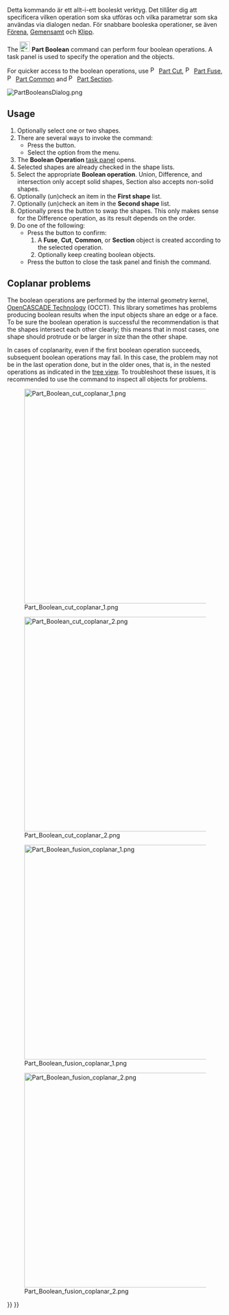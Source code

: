 <languages/>

{{Docnav
|[[Part_CompoundFilter|CompoundFilter]]
|[[Part_Cut|Cut]]
|[[Part_Workbench|Part]]
|IconL=Part_CompoundFilter.svg
|IconR=Part_Cut.svg
|IconC=Workbench_Part.svg
}}

<div class="mw-translate-fuzzy">
{{GuiCommand/sv|Name=Part_Booleans|Name/sv=Booleans|MenuLocation=Part → Booleans|Workbenches=Del, Komplett|SeeAlso=[[Part Union/sv|Union]], [[Part Common/sv|Common]] and [[Part Cut/sv|Cut]]}}
</div>

<span id="Description"></span>
Detta kommando är ett allt-i-ett booleskt verktyg. Det tillåter dig att specificera vilken operation som ska utföras och vilka parametrar som ska användas via dialogen nedan. För snabbare booleska operationer, se även [[Part Union/sv|Förena]], [[Part Common/sv|Gemensamt]] och [[Part Cut/sv|Klipp]].

The [[Image:Part_Boolean.svg|24px]] '''Part Boolean''' command can perform four boolean operations. A task panel is used to specify the operation and the objects.

For quicker access to the boolean operations, use [[File:Part_Cut.svg|16px]] [[Part_Cut|Part Cut]], [[File:Part_Fuse.svg|16px]] [[Part_Fuse|Part Fuse]], [[File:Part_Common.svg|16px]] [[Part_Common|Part Common]] and [[File:Part_Section.svg|16px]] [[Part_Section|Part Section]].

[[File:PartBooleansDialog.png]]
{{Caption|The Boolean Operation task panel}}

==Usage==

# Optionally select one or two shapes.
# There are several ways to invoke the command:
#* Press the {{Button|[[Image:Part_Boolean.svg|16px|link=]] [[Part_Boolean|Boolean...]]}} button.
#* Select the {{MenuCommand|Part → Boolean → [[Image:Part_Boolean.svg|16px]] Boolean...}} option from the menu.
# The '''Boolean Operation''' [[Task_panel|task panel]] opens.
# Selected shapes are already checked in the shape lists.
# Select the appropriate '''Boolean operation'''. Union, Difference, and intersection only accept solid shapes, Section also accepts non-solid shapes.
# Optionally (un)check an item in the '''First shape''' list.
# Optionally (un)check an item in the '''Second shape''' list.
# Optionally press the {{Button|Swap selection}} button to swap the shapes. This only makes sense for the Difference operation, as its result depends on the order.
# Do one of the following:
#* Press the {{Button|Apply}} button to confirm:
#*# A '''Fuse''', '''Cut''', '''Common''', or '''Section''' object is created according to the selected operation.
#*# Optionally keep creating boolean objects.
#* Press the {{Button|Close}} button to close the task panel and finish the command.

== Coplanar problems ==

The boolean operations are performed by the internal geometry kernel, [[OpenCASCADE|OpenCASCADE Technology]] (OCCT). This library sometimes has problems producing boolean results when the input objects share an edge or a face. To be sure the boolean operation is successful the recommendation is that the shapes intersect each other clearly; this means that in most cases, one shape should protrude or be larger in size than the other shape.

In cases of coplanarity, even if the first boolean operation succeeds, subsequent boolean operations may fail. In this case, the problem may not be in the last operation done, but in the older ones, that is, in the nested operations as indicated in the [[Tree_view|tree view]]. To troubleshoot these issues, it is recommended to use the {{Button|[[File:Part_CheckGeometry.svg|16px]] [[Part_CheckGeometry|Part CheckGeometry]]}} command to inspect all objects for problems.

[[File:Part_Boolean_cut_coplanar_1.png|500px]]

[[File:Part_Boolean_cut_coplanar_2.png|500px]]

{{Caption|Left: shapes that share a face, a boolean cut may produce incorrect results. Right: shapes that intersect each other clearly, the boolean cut will be successful in most cases.}}

[[File:Part_Boolean_fusion_coplanar_1.png|500px]]

[[File:Part_Boolean_fusion_coplanar_2.png|500px]]

{{Caption|Left: shapes that share a face, a boolean union may produce incorrect results. Right: shapes that intersect each other clearly, the boolean union will be successful in most cases.}}


{{Docnav
|[[Part_CompoundFilter|CompoundFilter]]
|[[Part_Cut|Cut]]
|[[Part_Workbench|Part]]
|IconL=Part_CompoundFilter.svg
|IconR=Part_Cut.svg
|IconC=Workbench_Part.svg
}}

{{Part_Tools_navi{{#translation:}}}}
{{Userdocnavi{{#translation:}}}}